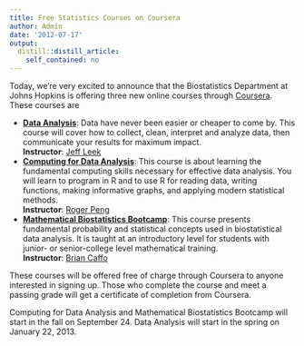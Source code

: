 ```yaml
---
title: Free Statistics Courses on Coursera
author: Admin
date: '2012-07-17'
output:
  distill::distill_article:
    self_contained: no
---
```


Today, we’re very excited to announce that the Biostatistics Department at Johns Hopkins is offering three new online courses through <a href="http://www.coursera.org/" target="_blank">Coursera</a>. These courses are

  * **<a href="https://www.coursera.org/course/dataanalysis" target="_blank">Data Analysis</a>**: Data have never been easier or cheaper to come by. This course will cover how to collect, clean, interpret and analyze data, then communicate your results for maximum impact.  
    **Instructor**: <a href="http://www.biostat.jhsph.edu/~jleek/" target="_blank">Jeff Leek</a>
  * **<a href="https://www.coursera.org/course/compdata" target="_blank">Computing for Data Analysis</a>**: This course is about learning the fundamental computing skills necessary for effective data analysis. You will learn to program in R and to use R for reading data, writing functions, making informative graphs, and applying modern statistical methods.  
    **Instructor**: <a href="http://www.biostat.jhsph.edu/~rpeng/" target="_blank">Roger Peng</a>
  * **<a href="https://www.coursera.org/course/biostats" target="_blank">Mathematical Biostatistics Bootcamp</a>**: This course presents fundamental probability and statistical concepts used in biostatistical data analysis. It is taught at an introductory level for students with junior- or senior-college level mathematical training.  
    **Instructor**: <a href="http://www.bcaffo.com/" target="_blank">Brian Caffo</a>

These courses will be offered free of charge through Coursera to anyone interested in signing up. Those who complete the course and meet a passing grade will get a certificate of completion from Coursera.

Computing for Data Analysis and Mathematical Biostatistics Bootcamp will start in the fall on September 24. Data Analysis will start in the spring on January 22, 2013.
